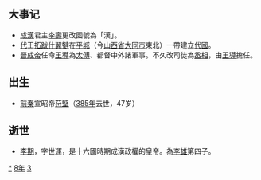 {{yearTOC|338|成汉'''[[玉恒|玉恒]]四年'''，'''[[汉兴|汉兴]]元年'''；东晋'''[[咸康_(晋成帝)|咸康]]四年'''；前凉'''[[建兴_(晋愍帝)|建兴]]二十六年'''；后赵'''[[建武_(石虎)|建武]]四年'''；代国'''[[建国_(代)|建国]]元年'''}}

== 大事记 ==
*[[成漢|成漢]]君主[[李壽|李壽]]更改國號為「漢」。
*[[代_(十六國)|代]]王[[拓跋什翼犍|拓跋什翼犍]]在[[平城遗址|平城]]（今[[山西省|山西省]][[大同市|大同市]]東北）一帶建立[[代_(十六國)|代國]]。
*[[晉成帝|晉成帝]]任命[[王導|王導]]為[[太傅|太傅]]、都督中外諸軍事。不久改司徒為[[丞相|丞相]]，由[[王導|王導]]擔任。

== 出生 ==
*[[前秦|前秦]]宣昭帝[[苻堅|苻堅]]（[[385年|385年]]去世，47岁）

== 逝世 ==
{{Wikisource year mention}}
*[[李期|李期]]，字世運，是十六國時期成漢政權的皇帝。為[[李雄|李雄]]第四子。

  
[[Category:338年|*]]
[[Category:330年代|8年]]
[[Category:4世纪各年|3]]